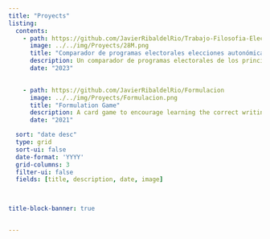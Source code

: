 ```yaml
---
title: "Proyects"
listing:
  contents:
    - path: https://github.com/JavierRibaldelRio/Trabajo-Filosofia-Elecciones-CV-2023
      image: ../../img/Proyects/28M.png
      title: "Comparador de programas electorales elecciones autonómicas CV 28M"
      description: Un comparador de programas electorales de los principales partidos políticos que partiparon en las eleccioes autonómicas de la Comunidad Valenciana el 28 de mayo del 2023. Hecho con React y D3.js
      date: "2023"

  
    - path: https://github.com/JavierRibaldelRio/Formulacion
      image: ../../img/Proyects/Formulacion.png
      title: "Formulation Game"
      description: A card game to encourage learning the correct writing of the inorganic chemistry formulation, in Spanish.
      date: "2021"

  sort: "date desc"
  type: grid
  sort-ui: false
  date-format: 'YYYY'
  grid-columns: 3
  filter-ui: false
  fields: [title, description, date, image]

 

title-block-banner: true


---
```

    
    
    
    
    
    
    
    
